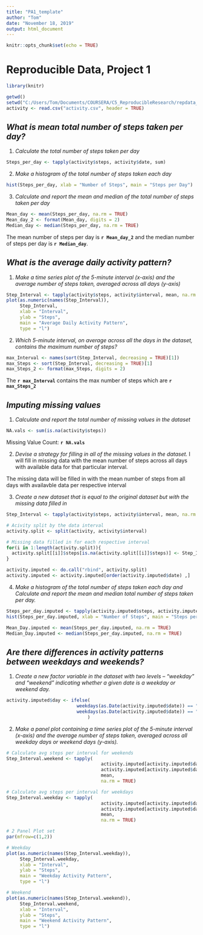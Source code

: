 ```yaml
---
title: "PA1_template"
author: "Tom"
date: "November 18, 2019"
output: html_document
---
```


```r
knitr::opts_chunk$set(echo = TRUE)
```

# **Reproducible Data, Project 1**
``` r
library(knitr)
```

```r
getwd()
setwd("C:/Users/Tom/Documents/COURSERA/C5_ReproducibleResearch/repdata_data_activity")
activity <- read.csv("activity.csv", header = TRUE)
```



## *What is mean total number of steps taken per day?*
1. *Calculate the total number of steps taken per day*

```r
Steps_per_day <- tapply(activity$steps, activity$date, sum)
```

2. *Make a histogram of the total number of steps taken each day*
``` r
hist(Steps_per_day, xlab = "Number of Steps", main = "Steps per Day")
```

3. *Calculate and report the mean and median of the total number of steps taken per day*
``` r
Mean_day <- mean(Steps_per_day, na.rm = TRUE)
Mean_day_2 <- format(Mean_day, digits = 2)
Median_day <- median(Steps_per_day, na.rm = TRUE)

```
The mean number of steps per day is **`r Mean_day_2`** and the median number of steps per day is **`r Median_day`**.



## *What is the average daily activity pattern?*
1. *Make a time series plot of the 5-minute interval (x-axis) and the average number of steps taken, averaged across all days (y-axis)*
``` r
Step_Interval <- tapply(activity$steps, activity$interval, mean, na.rm = TRUE)
plot(as.numeric(names(Step_Interval)), 
     Step_Interval, 
     xlab = "Interval", 
     ylab = "Steps", 
     main = "Average Daily Activity Pattern", 
     type = "l")
```

2. *Which 5-minute interval, on average across all the days in the dataset, contains the maximum number of steps?*
``` r
max_Interval <- names(sort(Step_Interval, decreasing = TRUE)[1])
max_Steps <- sort(Step_Interval, decreasing = TRUE)[1]
max_Steps_2 <- format(max_Steps, digits = 2)
```
The **`r max_Interval`** contains the max number of steps which are **`r max_Steps_2`**



## *Imputing missing values*
1. *Calculate and report the total number of missing values in the dataset*
``` r
NA.vals <- sum(is.na(activity$steps))
```
Missing Value Count: **`r NA.vals`**

2. *Devise a strategy for filling in all of the missing values in the dataset.* 
I will fill in missing data with the mean number of steps across all days with available data 
for that particular interval.

The missing data will be filled in with the mean number of steps from all days with availavble data per respective interval

3. *Create a new dataset that is equal to the original dataset but with the missing data filled in*
``` r
Step_Interval <- tapply(activity$steps, activity$interval, mean, na.rm = TRUE)

# Acivity split by the data interval
activity.split <- split(activity, activity$interval)

# Missing data filled in for each respective interval
for(i in 1:length(activity.split)){
  activity.split[[i]]$steps[is.na(activity.split[[i]]$steps)] <- Step_Interval[i]
}

activity.imputed <- do.call("rbind", activity.split)
activity.imputed <- activity.imputed[order(activity.imputed$date) ,]
```

4. *Make a histogram of the total number of steps taken each day and Calculate and report the mean and median total number of steps taken per day.*
``` r
Steps_per_day.imputed <- tapply(activity.imputed$steps, activity.imputed$date, sum)
hist(Steps_per_day.imputed, xlab = "Number of Steps", main = "Steps per Day (Imputed data)")

Mean_Day.imputed <- mean(Steps_per_day.imputed, na.rm = TRUE)
Median_Day.imputed <- median(Steps_per_day.imputed, na.rm = TRUE)
```



## *Are there differences in activity patterns between weekdays and weekends?*

1. *Create a new factor variable in the dataset with two levels – “weekday” and “weekend” indicating whether a given date is a weekday or weekend day.*
``` r
activity.imputed$day <- ifelse(
                          weekdays(as.Date(activity.imputed$date)) == "Saturday" | 
                          weekdays(as.Date(activity.imputed$date)) == "Sunday", "weekend", "weekday"
                              )
```

2. *Make a panel plot containing a time series plot of the 5-minute interval (x-axis) and the average number of steps taken, averaged across all weekday days or weekend days (y-axis).*
``` r
# Calculate avg steps per interval for weekends
Step_Interval.weekend <- tapply(
                                   activity.imputed[activity.imputed$day == "weekend" ,]$steps, 
                                   activity.imputed[activity.imputed$day == "weekend" ,]$interval, 
                                   mean, 
                                   na.rm = TRUE)

# Calculate avg steps per interval for weekdays
Step_Interval.weekday <- tapply(
                                   activity.imputed[activity.imputed$day == "weekday" ,]$steps, 
                                   activity.imputed[activity.imputed$day == "weekday" ,]$interval, 
                                   mean, 
                                   na.rm = TRUE)

# 2 Panel Plot set
par(mfrow=c(1,2))

# Weekday 
plot(as.numeric(names(Step_Interval.weekday)), 
     Step_Interval.weekday, 
     xlab = "Interval", 
     ylab = "Steps", 
     main = "Weekday Activity Pattern", 
     type = "l")

# Weekend
plot(as.numeric(names(Step_Interval.weekend)), 
     Step_Interval.weekend, 
     xlab = "Interval", 
     ylab = "Steps", 
     main = "Weekend Activity Pattern", 
     type = "l")
```


